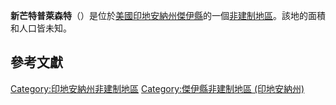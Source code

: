 {{noteTA
|G1=USState
|G2=地名
|G3=Unit
}}
{{Infobox settlement
|official_name            = 新芒特普萊森特
|native_name = New Mount Pleasant
|settlement_type          = [[非建制地區|非建制地區]]
|image_skyline            = New Mount Pleasant, Indiana.jpg
|imagesize                = 250px
|pushpin_map              = USA Indiana
|pushpin_label            = 新芒特普萊森特
|pushpin_label_position   = top
|pushpin_map_caption      = 新芒特普萊森特在印地安納州的位置
|subdivision_type         = [[世界政區索引|國家]]
|subdivision_type1        = [[美国州份|州份]]
|subdivision_type2        = [[印地安納州行政区划|縣]]
|subdivision_name         = [[美国|美国]]
|subdivision_name1        = [[印地安納州|印地安納州]]
|subdivision_name2        = [[傑伊縣_(印地安納州)|傑伊縣]]
|elevation_ft             = 1030
|elevation_m              = 313
|area_total_km2           = 
|area_total_sq_mi         = 
|area_land_km2            = 
|area_land_sq_mi          = 
|area_water_km2           = 
|area_water_sq_mi         = 
|population_as_of         = 2010
|population_footnotes     = 
|population_total         = 
|population_metro         = 
|population_density_km2   = auto
|population_density_sq_mi = auto
|timezone                 = [[北美东部时区|北美东部时区]]
|utc_offset               = -5
|coordinates              = {{coord|40|21|21|N|85|03|54|W|display=inline,title}}
| coor_pinpoint           = 
| coordinates_footnotes   = 
|timezone_DST             = EDT
|utc_offset_DST           = -4
|postal_code_type         = [[美國郵區編號|郵區編號]]
|postal_code              = 47371
|area_code                = {{link-en|电话区号317|Area code 317|317}}
|blank_name = [[地名信息系统|GNIS ID]]
|blank_info = 440088<ref name="GNIS">{{cite gnis|440088|New Mount Pleasant}}</ref>
}}
'''新芒特普萊森特'''（{{lang-en|New Mount Pleasant}}）是位於[[美國|美國]][[印地安納州|印地安納州]][[傑伊縣_(印地安納州)|傑伊縣]]的一個[[非建制地區|非建制地區]]。該地的面積和人口皆未知。

== 參考文獻 ==
{{reflist}}

{{傑伊縣 (印地安納州)}}

{{DEFAULTSORT:New Mount Pleasant}}
[[Category:印地安納州非建制地區|Category:印地安納州非建制地區]]
[[Category:傑伊縣非建制地區_(印地安納州)|Category:傑伊縣非建制地區 (印地安納州)]]

{{Indiana-geo-stub}}